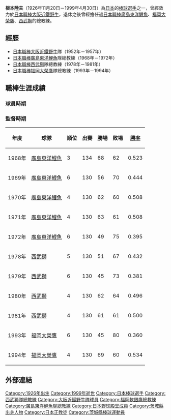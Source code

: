 '''根本陸夫'''（1926年11月20日－1999年4月30日）為[[日本|日本]]的[[棒球|棒球]][[選手|選手]]之一，曾經效力於[[日本職棒|日本職棒]][[大阪近鐵野牛|大阪近鐵野牛]]，退休之後曾經擔任過[[日本職棒|日本職棒]][[廣島東洋鯉魚|廣島東洋鯉魚]]、[[福岡大榮鷹|福岡大榮鷹]]、[[西武獅|西武獅]]的總教練。
==經歷==
*[[日本職棒|日本職棒]][[大阪近鐵野牛|大阪近鐵野牛]]隊（1952年－1957年）
*[[日本職棒|日本職棒]][[廣島東洋鯉魚|廣島東洋鯉魚]]隊總教練（1968年－1972年）
*[[日本職棒|日本職棒]][[西武獅|西武獅]]隊總教練（1978年－1981年）
*[[日本職棒|日本職棒]][[福岡大榮鷹|福岡大榮鷹]]隊總教練（1993年－1994年）
==職棒生涯成績==
===球員時期===
===監督時期===
{|class="wikitable" style="text-align:right;"
!年度!!球隊!!順位!!出賽!!勝場!!敗場!![[勝率|勝率]]
|- align=middle
|1968年||[[廣島東洋鯉魚|廣島東洋鯉魚]]||3||134||68||62||0.523
|- align=middle
|1969年||[[廣島東洋鯉魚|廣島東洋鯉魚]]||6||130||56||70||0.444 
|- align=middle
|1970年||[[廣島東洋鯉魚|廣島東洋鯉魚]]||4||130||62||60||0.508
|- align=middle
|1971年||[[廣島東洋鯉魚|廣島東洋鯉魚]]||4||130||63||61||0.508 
|- align=middle
|1972年||[[廣島東洋鯉魚|廣島東洋鯉魚]]||6||130||49||75||0.395 
|- align=middle
|1978年||[[西武獅|西武獅]]||5||130||51||67||0.432
|- align=middle
|1979年||[[西武獅|西武獅]]||6||130||45||73||0.381
|- align=middle
|1980年||[[西武獅|西武獅]]||4||130||62||64||0.496 
|- align=middle
|1981年||[[西武獅|西武獅]]||4||130||61||61||0.500
|- align=middle
|1993年||[[福岡大榮鷹|福岡大榮鷹]]||6||130||45||80||0.360
|- align=middle
|1994年||[[福岡大榮鷹|福岡大榮鷹]]||4||130||69||60||0.534 
|}
==外部連結==
{{start box}}
{{s-before|[[長谷川良平|長谷川良平]]}}
{{s-title|[[廣島東洋鯉魚|廣島東洋鯉魚]]隊總教練|1968年－1972年}}
{{s-after|[[別當薰|別當薰]]}}
{{s-before|[[鬼頭政一|鬼頭政一]]}}
{{s-title|[[西武獅|西武獅]]隊總教練|1978年－1981年}}
{{s-after|[[廣岡達朗|廣岡達朗]]}}
{{s-before|[[田淵幸一|田淵幸一]]}}
{{s-title|[[福岡大榮鷹|福岡大榮鷹]]隊總教練|1993年－1994年}}
{{s-after|[[王貞治|王貞治]]}}
{{end box}}

{{DEFAULTSORT:Nemoto Rikuo}}
[[Category:1926年出生|Category:1926年出生]]
[[Category:1999年逝世|Category:1999年逝世]]
[[Category:日本棒球選手|Category:日本棒球選手]]
[[Category:西武獅隊總教練|Category:西武獅隊總教練]]
[[Category:大阪近鐵野牛隊球員|Category:大阪近鐵野牛隊球員]]
[[Category:福岡軟銀鷹總教練|Category:福岡軟銀鷹總教練]]
[[Category:廣島東洋鯉魚隊總教練|Category:廣島東洋鯉魚隊總教練]]
[[Category:日本野球殿堂成員|Category:日本野球殿堂成員]]
[[Category:茨城縣出身人物|Category:茨城縣出身人物]]
[[Category:日本正教徒|Category:日本正教徒]]
[[Category:茨城縣棒球運動員|Category:茨城縣棒球運動員]]

{{棒球選手小作品}}